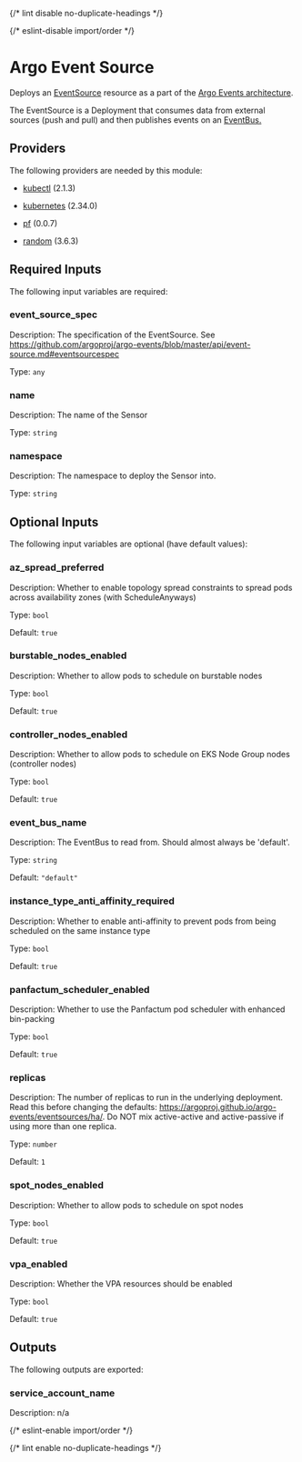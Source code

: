 
{/* lint disable no-duplicate-headings */}

{/* eslint-disable import/order */}
<ModuleHeader name="kube_argo_event_source" sourceHref="https://github.com/Panfactum/stack/tree/__PANFACTUM_VERSION_STABLE_25_04__/packages/infrastructure/kube_argo_event_source" status="beta" type="submodule"/>

# Argo Event Source

Deploys an [EventSource](https://argoproj.github.io/argo-events/concepts/event_source/)
resource as a part of the
[Argo Events architecture](https://argoproj.github.io/argo-events/concepts/architecture/).

The EventSource is a Deployment that consumes data
from external sources (push and pull) and then publishes events on an
[EventBus.](https://argoproj.github.io/argo-events/concepts/eventbus/)

## Providers

The following providers are needed by this module:

- [kubectl](https://registry.terraform.io/providers/alekc/kubectl/2.1.3/docs) (2.1.3)

- [kubernetes](https://registry.terraform.io/providers/hashicorp/kubernetes/2.34.0/docs) (2.34.0)

- [pf](https://registry.terraform.io/providers/panfactum/pf/0.0.7/docs) (0.0.7)

- [random](https://registry.terraform.io/providers/hashicorp/random/3.6.3/docs) (3.6.3)

## Required Inputs

The following input variables are required:

### event\_source\_spec

Description: The specification of the EventSource. See https://github.com/argoproj/argo-events/blob/master/api/event-source.md#eventsourcespec

Type: `any`

### name

Description: The name of the Sensor

Type: `string`

### namespace

Description: The namespace to deploy the Sensor into.

Type: `string`

## Optional Inputs

The following input variables are optional (have default values):

### az\_spread\_preferred

Description: Whether to enable topology spread constraints to spread pods across availability zones (with ScheduleAnyways)

Type: `bool`

Default: `true`

### burstable\_nodes\_enabled

Description: Whether to allow pods to schedule on burstable nodes

Type: `bool`

Default: `true`

### controller\_nodes\_enabled

Description: Whether to allow pods to schedule on EKS Node Group nodes (controller nodes)

Type: `bool`

Default: `true`

### event\_bus\_name

Description: The EventBus to read from. Should almost always be 'default'.

Type: `string`

Default: `"default"`

### instance\_type\_anti\_affinity\_required

Description: Whether to enable anti-affinity to prevent pods from being scheduled on the same instance type

Type: `bool`

Default: `true`

### panfactum\_scheduler\_enabled

Description: Whether to use the Panfactum pod scheduler with enhanced bin-packing

Type: `bool`

Default: `true`

### replicas

Description: The number of replicas to run in the underlying deployment. Read this before changing the defaults: https://argoproj.github.io/argo-events/eventsources/ha/. Do NOT mix active-active and active-passive if using more than one replica.

Type: `number`

Default: `1`

### spot\_nodes\_enabled

Description: Whether to allow pods to schedule on spot nodes

Type: `bool`

Default: `true`

### vpa\_enabled

Description: Whether the VPA resources should be enabled

Type: `bool`

Default: `true`

## Outputs

The following outputs are exported:

### service\_account\_name

Description: n/a



{/* eslint-enable import/order */}

{/* lint enable no-duplicate-headings */}
